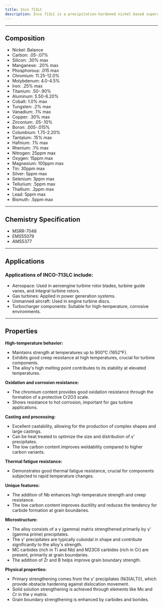 ```yaml
---
title: Inco 713LC
description: Inco 713LC is a precipitation-hardened nickel-based superalloy developed for high-temperature applications, particularly in gas turbine engines. The "LC" in its name stands for "Low Carbon," indicating a reduced carbon content compared to its predecessor, Inco 713C. Inco 713LC's balanced composition and optimized microstructure make it a versatile alloy for high-temperature applications, offering a good combination of strength, creep resistance, and oxidation resistance. Its properties can be further tailored through precise control of the casting process and heat treatment to meet specific application requirements. The alloy has played a significant role in the development of gas turbine technology, enabling higher operating temperatures and improved engine efficiency. Its use in turbine blades, vanes, and integral turbine rotors has contributed to advancements in both aerospace and power generation industries.
---
```


---


## Composition

<Card>
  <ul>
    <li>Nickel: Balance</li>
    <li>Carbon: .05-.07%</li>
    <li>Silicon: .30% max</li>
    <li>Manganese: .20% max</li>
    <li>Phosphorous: .015 max</li>
    <li>Chromium: 11.25-12.0%</li>
    <li>Molybdenum: 4.0-4.5%</li>
    <li>Iron: .25% max</li>
    <li>Titanium: .50-.90%</li>
    <li>Aluminum: 5.50-6.20%</li>
    <li>Cobalt: 1.0% max</li>
    <li>Tungsten: .2% max</li>
    <li>Vanadium: .1% max</li>
    <li>Copper: .30% max</li>
    <li>Zirconium: .05-.10%</li>
    <li>Boron: .005-.015%</li>
    <li>Columbium: 1.75-2.20%</li>
    <li>Tantalum: .15% max</li>
    <li>Hafnium: .1% max</li>
    <li>Rhenium: .1% max</li>
    <li>Nitrogen: 25ppm max</li>
    <li>Oxygen: 15ppm max</li>
    <li>Magnesium: 100ppm max</li>
    <li>Tin: 30ppm max</li>
    <li>Silver: 5ppm max</li>
    <li>Selenium: 3ppm max</li>
    <li>Tellurium: .5ppm max</li>
    <li>Thallium: .2ppm max</li>
    <li>Lead: 5ppm max</li>
    <li>Bismuth: .5ppm max</li>
  </ul>
</Card>

---

## Chemistry Specification

- MSRR-7048
- EMS55079
- AMS5377

---

## Applications

### Applications of INCO-713LC include:

- Aerospace: Used in aeroengine turbine rotor blades, turbine guide vanes, and integral turbine rotors.
- Gas turbines: Applied in power generation systems.
- Unmanned aircraft: Used in engine turbine discs.
- Turbocharger components: Suitable for high-temperature, corrosive environments.

---

## Properties

**High-temperature behavior:**

- Maintains strength at temperatures up to 900°C (1652°F).
- Exhibits good creep resistance at high temperatures, crucial for turbine components.
- The alloy's high melting point contributes to its stability at elevated temperatures.

**Oxidation and corrosion resistance:**

- The chromium content provides good oxidation resistance through the formation of a protective Cr2O3 scale.
- Shows resistance to hot corrosion, important for gas turbine applications.

**Casting and processing:**

- Excellent castability, allowing for the production of complex shapes and large castings.
- Can be heat treated to optimize the size and distribution of γ' precipitates.
- The low carbon content improves weldability compared to higher carbon variants.

**Thermal fatigue resistance:**

- Demonstrates good thermal fatigue resistance, crucial for components subjected to rapid temperature changes.

**Unique features:**

- The addition of Nb enhances high-temperature strength and creep resistance.
- The low carbon content improves ductility and reduces the tendency for carbide formation at grain boundaries.

**Microstructure:**

- The alloy consists of a γ (gamma) matrix strengthened primarily by γ' (gamma prime) precipitates.
- The γ' precipitates are typically cuboidal in shape and contribute significantly to the alloy's strength.
- MC carbides (rich in Ti and Nb) and M23C6 carbides (rich in Cr) are present, primarily at grain boundaries.
- The addition of Zr and B helps improve grain boundary strength.

**Physical properties:**

- Primary strengthening comes from the γ' precipitates (Ni3(Al,Ti)), which provide obstacle hardening against dislocation movement.
- Solid solution strengthening is achieved through elements like Mo and Cr in the γ matrix.
- Grain boundary strengthening is enhanced by carbides and borides.
